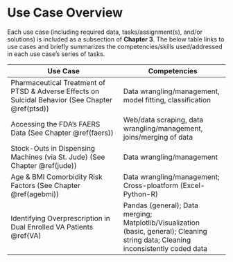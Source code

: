 # Use Case Overview 

Each use case (including required data, tasks/assignment(s), and/or solutions) is included as a subsection of **Chapter 3**. 
The below table links to use cases and briefly summarizes the competencies/skills used/addressed in each use case's series of tasks.

|Use Case|Competencies|
|---------------------------------|-------------------------------|
|Pharmaceutical Treatment of PTSD & Adverse Effects on Suicidal Behavior (See Chapter \@ref(ptsd))  |  Data wrangling/management, model fitting, classification  | 
|Accessing the FDA's FAERS Data  (See Chapter \@ref(faers))  |  Web/data scraping, data wrangling/management, joins/merging of data |  
| Stock-Outs in Dispensing Machines (via St. Jude) (See Chapter \@ref(jude))  | Data wrangling/management  |
| Age & BMI Comorbidity Risk Factors (See Chapter \@ref(agebmi))  | Data wrangling/management; Cross-ploatform (Excel-Python-R) |
| Identifying Overprescription in Dual Enrolled VA Patients \@ref(VA) | Pandas (general); Data merging; Matplotlib/Visualization (basic, general); Cleaning string data; Cleaning inconsistently coded data | 

